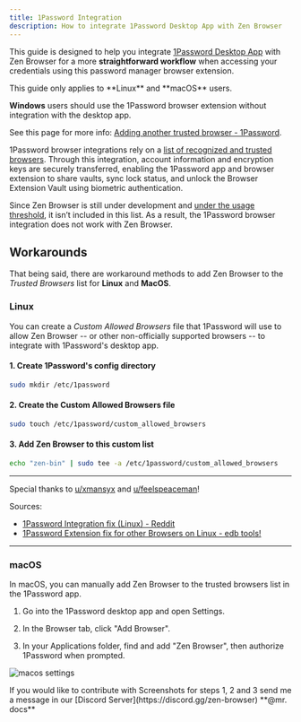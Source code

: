 ```yaml
---
title: 1Password Integration
description: How to integrate 1Password Desktop App with Zen Browser
---
```


This guide is designed to help you integrate [1Password Desktop App](https://1password.com/downloads) with Zen Browser for a more **straightforward workflow** when accessing your credentials using this password manager browser extension.

<Callout type="warn">
This guide only applies to **Linux** and **macOS** users.

**Windows** users should use the 1Password browser extension without integration with the desktop app.

See this page for more info: [Adding another trusted browser - 1Password](https://support.1password.com/1password-browser-connection-security/#adding-another-trusted-browser).
</Callout>

1Password browser integrations rely on a [list of recognized and trusted browsers](https://support.1password.com/1password-browser-connection-security/). Through this integration, account information and encryption keys are securely transferred, enabling the 1Password app and browser extension to share vaults, sync lock status, and unlock the Browser Extension Vault using biometric authentication.

Since Zen Browser is still under development and [under the usage threshold](https://1password.community/discussion/comment/719323#Comment_719341), it isn’t included in this list. As a result, the 1Password browser integration does not work with Zen Browser.

## Workarounds

That being said, there are workaround methods to add Zen Browser to the _Trusted Browsers_ list for **Linux** and **MacOS**.

### Linux

You can create a _Custom Allowed Browsers_ file that 1Password will use to allow Zen Browser -- or other non-officially supported browsers -- to integrate with 1Password's desktop app.

#### 1. Create 1Password's config directory

```bash
sudo mkdir /etc/1password
```

#### 2. Create the Custom Allowed Browsers file

```bash
sudo touch /etc/1password/custom_allowed_browsers
```

#### 3. Add Zen Browser to this custom list

```bash
echo "zen-bin" | sudo tee -a /etc/1password/custom_allowed_browsers
```

---

Special thanks to [u/xmansyx](https://www.reddit.com/user/xmansyx/) and [u/feelspeaceman](https://www.reddit.com/user/feelspeaceman/)!

Sources:

- [1Password Integration fix (Linux) - Reddit](https://www.reddit.com/r/zen_browser/comments/1gcm33v/1password_integration_fix_linux/)
- [1Password Extension fix for other Browsers on Linux - edb tools!](https://edb.tools/posts/1password-extension-fix/)

---

### macOS

In macOS, you can manually add Zen Browser to the trusted browsers list in the 1Password app.

1. Go into the 1Password desktop app and open Settings.

2. In the Browser tab, click "Add Browser".

3. In your Applications folder, find and add "Zen Browser", then authorize 1Password when prompted.

![macos settings](/assets/guides/1password/macos-settings-4.png)

<Callout type="info">
If you would like to contribute with Screenshots for steps 1, 2 and 3 send me a message in our [Discord Server](https://discord.gg/zen-browser) **@mr. docs**
</Callout>
